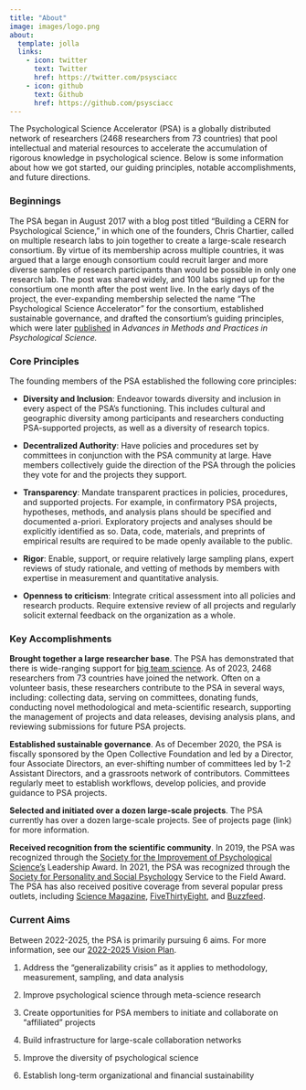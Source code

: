 ```yaml
---
title: "About"
image: images/logo.png
about:
  template: jolla
  links:
    - icon: twitter
      text: Twitter
      href: https://twitter.com/psysciacc
    - icon: github
      text: Github
      href: https://github.com/psysciacc
---
```


The Psychological Science Accelerator (PSA) is a globally distributed network of researchers (2468 researchers from 73 countries) that pool intellectual and material resources to accelerate the accumulation of rigorous knowledge in psychological science. Below is some information about how we got started, our guiding principles, notable accomplishments, and future directions.

### Beginnings

The PSA began in August 2017 with a blog post titled "Building a CERN for Psychological Science," in which one of the founders, Chris Chartier, called on multiple research labs to join together to create a large-scale research consortium. By virtue of its membership across multiple countries, it was argued that a large enough consortium could recruit larger and more diverse samples of research participants than would be possible in only one research lab. The post was shared widely, and 100 labs signed up for the consortium one month after the post went live. In the early days of the project, the ever-expanding membership selected the name "The Psychological Science Accelerator" for the consortium, established sustainable governance, and drafted the consortium's guiding principles, which were later [published](https://journals.sagepub.com/doi/10.1177/2515245918797607) in *Advances in Methods and Practices in Psychological Science.*

### Core Principles

The founding members of the PSA established the following core principles:

-   **Diversity and Inclusion**: Endeavor towards diversity and inclusion in every aspect of the PSA's functioning. This includes cultural and geographic diversity among participants and researchers conducting PSA-supported projects, as well as a diversity of research topics.

-   **Decentralized Authority**: Have policies and procedures set by committees in conjunction with the PSA community at large. Have members collectively guide the direction of the PSA through the policies they vote for and the projects they support.

-   **Transparency**: Mandate transparent practices in policies, procedures, and supported projects. For example, in confirmatory PSA projects, hypotheses, methods, and analysis plans should be specified and documented a-priori. Exploratory projects and analyses should be explicitly identified as so. Data, code, materials, and preprints of empirical results are required to be made openly available to the public.

-   **Rigor**: Enable, support, or require relatively large sampling plans, expert reviews of study rationale, and vetting of methods by members with expertise in measurement and quantitative analysis.

-   **Openness to criticism**: Integrate critical assessment into all policies and research products. Require extensive review of all projects and regularly solicit external feedback on the organization as a whole.

### Key Accomplishments

**Brought together a large researcher base**. The PSA has demonstrated that there is wide-ranging support for [big team science](https://www.nature.com/articles/d41586-022-00150-2). As of 2023, 2468 researchers from 73 countries have joined the network. Often on a volunteer basis, these researchers contribute to the PSA in several ways, including: collecting data, serving on committees, donating funds, conducting novel methodological and meta-scientific research, supporting the management of projects and data releases, devising analysis plans, and reviewing submissions for future PSA projects.

**Established sustainable governance**. As of December 2020, the PSA is fiscally sponsored by the Open Collective Foundation and led by a Director, four Associate Directors, an ever-shifting number of committees led by 1-2 Assistant Directors, and a grassroots network of contributors. Committees regularly meet to establish workflows, develop policies, and provide guidance to PSA projects.

**Selected and initiated over a dozen large-scale projects**. The PSA currently has over a dozen large-scale projects. See of projects page (link) for more information.

**Received recognition from the scientific community**. In 2019, the PSA was recognized through the [Society for the Improvement of Psychological Science's](https://improvingpsych.org/) Leadership Award. In 2021, the PSA was recognized through the [Society for Personality and Social Psychology](https://spsp.org/) Service to the Field Award. The PSA has also received positive coverage from several popular press outlets, including [Science Magazine](https://www.science.org/content/article/new-accelerator-aims-bring-big-science-psychology), [FiveThirtyEight](https://fivethirtyeight.com/features/can-teamwork-solve-one-of-psychologys-biggest-problems/), and [Buzzfeed](https://www.buzzfeednews.com/article/stephaniemlee/psychology-science-accelerator-replication#.up37Yy0xj).

### Current Aims
Between 2022-2025, the PSA is primarily pursuing 6 aims. For more information, see our [2022-2025 Vision Plan](https://docs.google.com/document/d/13MQxrgs54eUz2iS9o_L_Ca_PjKUdT81T4xF3X5LLEGk/edit?usp=sharing).

1. Address the "generalizability crisis" as it applies to methodology, measurement, sampling, and data analysis

2. Improve psychological science through meta-science research

3. Create opportunities for PSA members to initiate and collaborate on "affiliated" projects

4. Build infrastructure for large-scale collaboration networks

5. Improve the diversity of psychological science

6. Establish long-term organizational and financial sustainability
